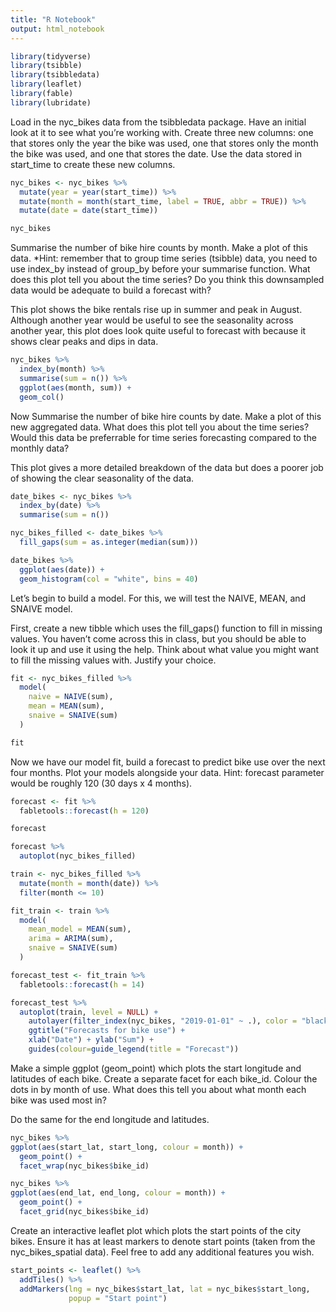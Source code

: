 ```yaml
---
title: "R Notebook"
output: html_notebook
---
```


```r
library(tidyverse) 
library(tsibble) 
library(tsibbledata) 
library(leaflet) 
library(fable)
library(lubridate) 
```

Load in the nyc_bikes data from the tsibbledata package. Have an initial look at it to see what you’re working with. Create three new columns: one that stores only the year the bike was used, one that stores only the month the bike was used, and one that stores the date. Use the data stored in start_time to create these new columns. 
```r
nyc_bikes <- nyc_bikes %>% 
  mutate(year = year(start_time)) %>% 
  mutate(month = month(start_time, label = TRUE, abbr = TRUE)) %>% 
  mutate(date = date(start_time)) 

nyc_bikes 
```

Summarise the number of bike hire counts by month. Make a plot of this data. *Hint: remember that to group time series (tsibble) data, you need to use index_by instead of group_by before your summarise function. What does this plot tell you about the time series? Do you think this downsampled data would be adequate to build a forecast with? 

This plot shows the bike rentals rise up in summer and peak in August. Although another year would be useful to see the seasonality across another year, this plot does look quite useful to forecast with because it shows clear peaks and dips in data. 

```r
nyc_bikes %>% 
  index_by(month) %>% 
  summarise(sum = n()) %>% 
  ggplot(aes(month, sum)) + 
  geom_col() 
```

Now Summarise the number of bike hire counts by date. Make a plot of this new aggregated data. What does this plot tell you about the time series? Would this data be preferrable for time series forecasting compared to the monthly data? 

This plot gives a more detailed breakdown of the data but does a poorer job of showing the clear seasonality of the data. 

```r
date_bikes <- nyc_bikes %>% 
  index_by(date) %>% 
  summarise(sum = n())
```


```r
nyc_bikes_filled <- date_bikes %>% 
  fill_gaps(sum = as.integer(median(sum)))
```


```r
date_bikes %>% 
  ggplot(aes(date)) + 
  geom_histogram(col = "white", bins = 40) 
```

Let’s begin to build a model. For this, we will test the NAIVE, MEAN, and SNAIVE model.

First, create a new tibble which uses the fill_gaps() function to fill in missing values. You haven’t come across this in class, but you should be able to look it up and use it using the help. Think about what value you might want to fill the missing values with. Justify your choice. 

```r
fit <- nyc_bikes_filled %>% 
  model(
    naive = NAIVE(sum), 
    mean = MEAN(sum), 
    snaive = SNAIVE(sum)
  )  

fit 
```

Now we have our model fit, build a forecast to predict bike use over the next four months. Plot your models alongside your data.
Hint: forecast parameter would be roughly 120 (30 days x 4 months). 

```r
forecast <- fit %>% 
  fabletools::forecast(h = 120) 

forecast 
```

```r
forecast %>% 
  autoplot(nyc_bikes_filled) 
```

```r
train <- nyc_bikes_filled %>%
  mutate(month = month(date)) %>%
  filter(month <= 10) 
```

```r
fit_train <- train %>%
  model(
    mean_model = MEAN(sum),
    arima = ARIMA(sum),
    snaive = SNAIVE(sum)
  )
```

```r
forecast_test <- fit_train %>% 
  fabletools::forecast(h = 14)
```


```r
forecast_test %>%
  autoplot(train, level = NULL) +
    autolayer(filter_index(nyc_bikes, "2019-01-01" ~ .), color = "black") +
    ggtitle("Forecasts for bike use") +
    xlab("Date") + ylab("Sum") +
    guides(colour=guide_legend(title = "Forecast"))
```

Make a simple ggplot (geom_point) which plots the start longitude and latitudes of each bike. Create a separate facet for each bike_id. Colour the dots in by month of use. What does this tell you about what month each bike was used most in? 

Do the same for the end longitude and latitudes. 

```r
nyc_bikes %>% 
ggplot(aes(start_lat, start_long, colour = month)) + 
  geom_point() + 
  facet_wrap(nyc_bikes$bike_id) 
```

```r
nyc_bikes %>% 
ggplot(aes(end_lat, end_long, colour = month)) + 
  geom_point() + 
  facet_grid(nyc_bikes$bike_id) 
```

Create an interactive leaflet plot which plots the start points of the city bikes. Ensure it has at least markers to denote start points (taken from the nyc_bikes_spatial data). Feel free to add any additional features you wish. 

```r
start_points <- leaflet() %>%
  addTiles() %>% 
  addMarkers(lng = nyc_bikes$start_lat, lat = nyc_bikes$start_long,
             popup = "Start point") 
```

